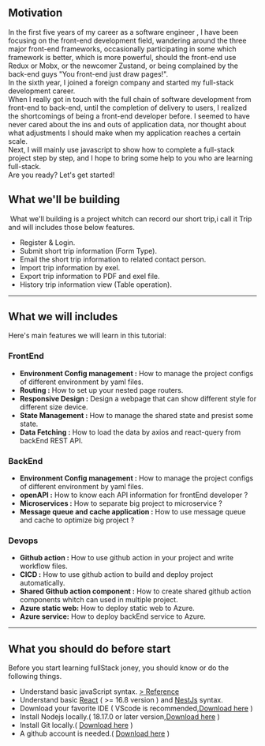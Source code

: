 ## Motivation
In the first five years of my career as a software engineer , 
I have been focusing on the front-end development field, 
wandering around the three major front-end frameworks, 
occasionally participating in some which framework is better, which is more powerful,
should the front-end use Redux or Mobx, or the newcomer Zustand, or being complained by the back-end guys "You front-end just draw pages!".<br/>
In the sixth year, I joined a foreign company and started my full-stack development career.<br/>
When I really got in touch with the full chain of software development from front-end to back-end, until the completion of delivery to users,
I realized the shortcomings of being a front-end developer before. I seemed to have never cared about the ins and outs of application data, nor thought about what adjustments I should make when my application reaches a certain scale.<br/>
Next, I will mainly use javascript to show how to complete a full-stack project step by step, and I hope to bring some help to you who are learning full-stack.<br/>
Are you ready? Let's get started!

## What we'll be building

<img src="https://s1.locimg.com/2024/08/25/7876c539016c5.png" alt="" title="" />
What we'll building is a project whitch can record our short trip,i call it Trip and will includes those below features. <br/>

- Register & Login.
- Submit short trip information (Form Type).
- Email the short trip information to related contact person.
- Import trip information by exel.
- Export trip information to PDF and exel file.
- History trip information view (Table operation).

<hr />

## What we will includes
Here's main features we will learn in this tutorial:<br/>
### FrontEnd
- <b>Environment Config management :</b> How to manage the project configs of different environment by yaml files.
- <b>Routing :</b> How to set up your nested page routers. 
- <b>Responsive Design :</b> Design a webpage that can show different style for different size device.
- <b>State Management :</b> How to manage the shared state and presist some state.
- <b>Data Fetching :</b> How to load the data by axios and react-query from backEnd REST API.

### BackEnd
- <b>Environment Config management :</b> How to manage the project configs of different environment by yaml files.
- <b>openAPI :</b> How to know each API information for frontEnd developer ? 
- <b>Microservices :</b> How to separate big project to microservice ?
- <b>Message queue and cache application :</b> How to use message queue and cache to optimize big project ?
### Devops
- <b>Github action :</b> How to use github action in your project and write workflow files.
- <b>CICD :</b> How to use github action to build and deploy project automatically.
- <b>Shared Github action component :</b> How to create shared github action components whitch can used in multiple project.
- <b>Azure static web:</b> How to deploy static web to Azure.
- <b>Azure service:</b> How to deploy backEnd service to Azure.
<hr />

## What you should do before start
Before you start learning fullStack joney, you should know or do the following things.<br/>
- Understand basic javaScript syntax. [> Reference](https://developer.mozilla.org/en-US/docs/Learn/JavaScript/First_steps/What_is_JavaScript)
- Understand basic [React](https://react.dev) ( >= 16.8 version ) and [NestJs](https://nestjs.com/) syntax.
- Download your favorite IDE ( VScode is recommended,[Download here](https://code.visualstudio.com) )
- Install Nodejs locally.( 18.17.0 or later version,[Download here](https://nodejs.org/en) )
- Install Git locally.( [Download here](https://git-scm.com) )
- A github account is needed.( [Download here](https://git-scm.com) )

